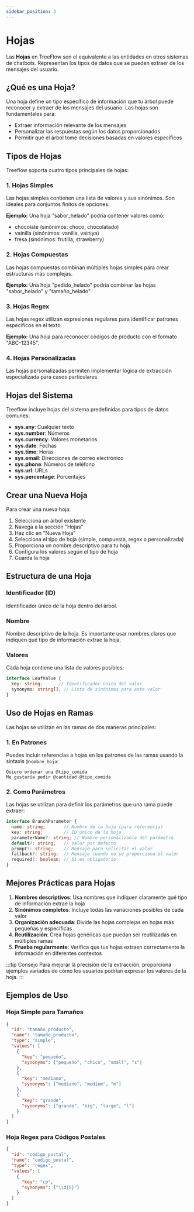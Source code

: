 ```yaml
---
sidebar_position: 3
---
```


# Hojas

Las **Hojas** en TreeFlow son el equivalente a las entidades en otros sistemas de chatbots. Representan los tipos de datos que se pueden extraer de los mensajes del usuario.

## ¿Qué es una Hoja?

Una hoja define un tipo específico de información que tu árbol puede reconocer y extraer de los mensajes del usuario. Las hojas son fundamentales para:

- Extraer información relevante de los mensajes
- Personalizar las respuestas según los datos proporcionados
- Permitir que el árbol tome decisiones basadas en valores específicos

## Tipos de Hojas

Treeflow soporta cuatro tipos principales de hojas:

### 1. Hojas Simples

Las hojas simples contienen una lista de valores y sus sinónimos. Son ideales para conjuntos finitos de opciones.

**Ejemplo:** Una hoja "sabor_helado" podría contener valores como:
- chocolate (sinónimos: choco, chocolatado)
- vainilla (sinónimos: vanilla, vainiya)
- fresa (sinónimos: frutilla, strawberry)

### 2. Hojas Compuestas

Las hojas compuestas combinan múltiples hojas simples para crear estructuras más complejas.

**Ejemplo:** Una hoja "pedido_helado" podría combinar las hojas "sabor_helado" y "tamaño_helado".

### 3. Hojas Regex

Las hojas regex utilizan expresiones regulares para identificar patrones específicos en el texto.

**Ejemplo:** Una hoja para reconocer códigos de producto con el formato "ABC-12345".

### 4. Hojas Personalizadas

Las hojas personalizadas permiten implementar lógica de extracción especializada para casos particulares.

## Hojas del Sistema

Treeflow incluye hojas del sistema predefinidas para tipos de datos comunes:

- **sys.any**: Cualquier texto
- **sys.number**: Números
- **sys.currency**: Valores monetarios
- **sys.date**: Fechas
- **sys.time**: Horas
- **sys.email**: Direcciones de correo electrónico
- **sys.phone**: Números de teléfono
- **sys.url**: URLs
- **sys.percentage**: Porcentajes

## Crear una Nueva Hoja

Para crear una nueva hoja:

1. Selecciona un árbol existente
2. Navega a la sección "Hojas"
3. Haz clic en "Nueva Hoja"
4. Selecciona el tipo de hoja (simple, compuesta, regex o personalizada)
5. Proporciona un nombre descriptivo para tu hoja
6. Configura los valores según el tipo de hoja
7. Guarda la hoja

## Estructura de una Hoja

### Identificador (ID)

Identificador único de la hoja dentro del árbol.

### Nombre

Nombre descriptivo de la hoja. Es importante usar nombres claros que indiquen qué tipo de información extrae la hoja.

### Valores

Cada hoja contiene una lista de valores posibles:

```typescript
interface LeafValue {
  key: string;      // Identificador único del valor
  synonyms: string[]; // Lista de sinónimos para este valor
}
```

## Uso de Hojas en Ramas

Las hojas se utilizan en las ramas de dos maneras principales:

### 1. En Patrones

Puedes incluir referencias a hojas en los patrones de las ramas usando la sintaxis `@nombre_hoja`:

```
Quiero ordenar una @tipo_comida
Me gustaría pedir @cantidad @tipo_comida
```

### 2. Como Parámetros

Las hojas se utilizan para definir los parámetros que una rama puede extraer:

```typescript
interface BranchParameter {
  name: string;       // Nombre de la hoja (para referencia)
  key: string;        // ID único de la hoja
  parameterName?: string; // Nombre personalizable del parámetro
  default?: string;   // Valor por defecto
  prompt?: string;    // Mensaje para solicitar el valor
  fallback?: string;  // Mensaje cuando no se proporciona el valor
  required?: boolean; // Si es obligatorio
}
```

## Mejores Prácticas para Hojas

1. **Nombres descriptivos**: Usa nombres que indiquen claramente qué tipo de información extrae la hoja
2. **Sinónimos completos**: Incluye todas las variaciones posibles de cada valor
3. **Organización adecuada**: Divide las hojas complejas en hojas más pequeñas y específicas
4. **Reutilización**: Crea hojas genéricas que puedan ser reutilizadas en múltiples ramas
5. **Prueba regularmente**: Verifica que tus hojas extraen correctamente la información en diferentes contextos

:::tip Consejo
Para mejorar la precisión de la extracción, proporciona ejemplos variados de cómo los usuarios podrían expresar los valores de la hoja.
:::

## Ejemplos de Uso

### Hoja Simple para Tamaños

```json
{
  "id": "tamaño_producto",
  "name": "tamaño_producto",
  "type": "simple",
  "values": [
    {
      "key": "pequeño",
      "synonyms": ["pequeño", "chico", "small", "s"]
    },
    {
      "key": "mediano",
      "synonyms": ["mediano", "medium", "m"]
    },
    {
      "key": "grande",
      "synonyms": ["grande", "big", "large", "l"]
    }
  ]
}
```

### Hoja Regex para Códigos Postales

```json
{
  "id": "codigo_postal",
  "name": "codigo_postal",
  "type": "regex",
  "values": [
    {
      "key": "cp",
      "synonyms": ["\\d{5}"]
    }
  ]
}
```
